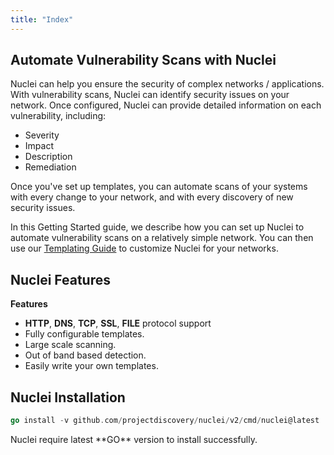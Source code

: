 ```yaml
---
title: "Index"
---
```


## Automate Vulnerability Scans with **Nuclei**

Nuclei can help you ensure the security of complex networks / applications. With vulnerability scans,
Nuclei can identify security issues on your network. Once configured, Nuclei can
provide detailed information on each vulnerability, including:

- Severity
- Impact
- Description
- Remediation

Once you've set up templates, you can automate scans of your systems with every change
to your network, and with every discovery of new security issues.

In this Getting Started guide, we describe how you can set up Nuclei to automate
vulnerability scans on a relatively simple network. You can then use our [Templating
Guide](/templating-guide/introduction) to customize Nuclei for your networks.

## **Nuclei** Features

<Note>

**Features**

- **HTTP**, **DNS**, **TCP**, **SSL**, **FILE** protocol support
- Fully configurable templates.
- Large scale scanning.
- Out of band based detection.
- Easily write your own templates.

</Note>


## **Nuclei** Installation

<CodeGroup>

```go Go
go install -v github.com/projectdiscovery/nuclei/v2/cmd/nuclei@latest
```

<Note> 
 Nuclei require latest **GO** version to install successfully.
 </Note>

</CodeGroup>
